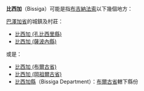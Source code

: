 '''比西加'''（Bissiga）可能是指[[布吉納法索|布吉納法索]]以下幾個地方：

[[巴澤加省|巴澤加省]]的城鎮及村莊：

*[[比西加_(孔比西里縣)|比西加 (孔比西里縣)]]
*[[比西加_(薩波內縣)|比西加 (薩波內縣)]]

或是：

*[[比西加_(布爾古省)|比西加 (布爾古省)]]
*[[比西加_(岡祖爾古省)|比西加 (岡祖爾古省)]]
*[[比西加縣|比西加縣]]（Bissiga Department）：[[布爾古省|布爾古省]]轄下縣份

{{Geodis|B}}